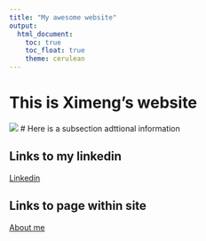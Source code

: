 ```yaml
---
title: "My awesome website"
output: 
  html_document:
    toc: true
    toc_float: true
    theme: cerulean
---
```


# This is Ximeng's website

![](https://media.giphy.com/media/drXGoW1iudhKw/giphy.gif)
# Here is a subsection
adttional information 

## Links to my linkedin
[Linkedin](https://www.linkedin.com/in/ximeng-zhao-761234142/)

## Links to page within site
[About me](about.html)